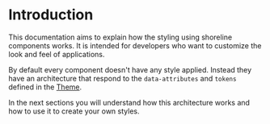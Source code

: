 
# Introduction

This documentation aims to explain how the styling using shoreline components works. It is intended for developers who want to customize the look and feel of applications.

By default every component doesn't have any style applied. Instead they have an architecture that respond to the `data-attributes` and `tokens` defined in the [Theme](/guides/theming/css-package).

In the next sections you will understand how this architecture works and how to use it to create your own styles. 
